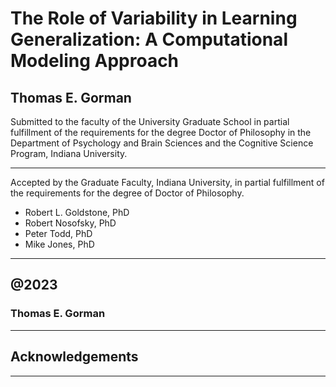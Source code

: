 
# The Role of Variability in Learning Generalization: A Computational Modeling Approach

## Thomas E. Gorman

Submitted to the faculty of the University Graduate School in partial fulfillment of the
requirements for the degree Doctor of Philosophy in the Department of Psychology and Brain
Sciences and the Cognitive Science Program, Indiana University.

---

Accepted by the Graduate Faculty, Indiana University, in partial fulfillment of the
requirements for the degree of Doctor of Philosophy.

- Robert L. Goldstone, PhD
- Robert Nosofsky, PhD
- Peter Todd, PhD
- Mike Jones, PhD

---

## @2023

### Thomas E. Gorman

---

## Acknowledgements

---
